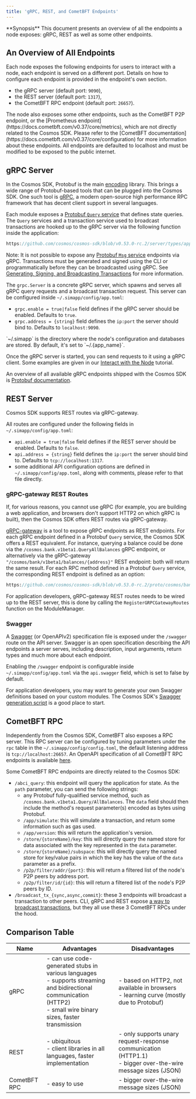 ```yaml
---
title: 'gRPC, REST, and CometBFT Endpoints'
---
```

<Note>
**Synopsis**
This document presents an overview of all the endpoints a node exposes: gRPC, REST as well as some other endpoints.
</Note>

## An Overview of All Endpoints

Each node exposes the following endpoints for users to interact with a node, each endpoint is served on a different port. Details on how to configure each endpoint is provided in the endpoint's own section.

* the gRPC server (default port: `9090`),
* the REST server (default port: `1317`),
* the CometBFT RPC endpoint (default port: `26657`).

<Tip>
The node also exposes some other endpoints, such as the CometBFT P2P endpoint, or the [Prometheus endpoint](https://docs.cometbft.com/v0.37/core/metrics), which are not directly related to the Cosmos SDK. Please refer to the [CometBFT documentation](https://docs.cometbft.com/v0.37/core/configuration) for more information about these endpoints.
</Tip>

<Note>
All endpoints are defaulted to localhost and must be modified to be exposed to the public internet.
</Note>

## gRPC Server

In the Cosmos SDK, Protobuf is the main [encoding](encoding) library. This brings a wide range of Protobuf-based tools that can be plugged into the Cosmos SDK. One such tool is [gRPC](https://grpc.io), a modern open-source high performance RPC framework that has decent client support in several languages.

Each module exposes a [Protobuf `Query` service](/../build/building-modules/02-messages-and-queries.md#queries) that defines state queries. The `Query` services and a transaction service used to broadcast transactions are hooked up to the gRPC server via the following function inside the application:

```go
https://github.com/cosmos/cosmos-sdk/blob/v0.53.0-rc.2/server/types/app.go#L46-L48
```

Note: It is not possible to expose any [Protobuf `Msg` service](/../build/building-modules/02-messages-and-queries.md#messages) endpoints via gRPC. Transactions must be generated and signed using the CLI or programmatically before they can be broadcasted using gRPC. See [Generating, Signing, and Broadcasting Transactions](/../user/run-node/03-txs.md) for more information.

The `grpc.Server` is a concrete gRPC server, which spawns and serves all gRPC query requests and a broadcast transaction request. This server can be configured inside `~/.simapp/config/app.toml`:

* `grpc.enable = true|false` field defines if the gRPC server should be enabled. Defaults to `true`.
* `grpc.address = {string}` field defines the `ip:port` the server should bind to. Defaults to `localhost:9090`.

<Tip>
`~/.simapp` is the directory where the node's configuration and databases are stored. By default, it's set to `~/.{app_name}`.
</Tip>

Once the gRPC server is started, you can send requests to it using a gRPC client. Some examples are given in our [Interact with the Node](/../user/run-node/02-interact-node.md#using-grpc) tutorial.

An overview of all available gRPC endpoints shipped with the Cosmos SDK is [Protobuf documentation](https://buf.build/cosmos/cosmos-sdk).

## REST Server

Cosmos SDK supports REST routes via gRPC-gateway.

All routes are configured under the following fields in `~/.simapp/config/app.toml`:

* `api.enable = true|false` field defines if the REST server should be enabled. Defaults to `false`.
* `api.address = {string}` field defines the `ip:port` the server should bind to. Defaults to `tcp://localhost:1317`.
* some additional API configuration options are defined in `~/.simapp/config/app.toml`, along with comments, please refer to that file directly.

### gRPC-gateway REST Routes

If, for various reasons, you cannot use gRPC (for example, you are building a web application, and browsers don't support HTTP2 on which gRPC is built), then the Cosmos SDK offers REST routes via gRPC-gateway.

[gRPC-gateway](https://grpc-ecosystem.github.io/grpc-gateway/) is a tool to expose gRPC endpoints as REST endpoints. For each gRPC endpoint defined in a Protobuf `Query` service, the Cosmos SDK offers a REST equivalent. For instance, querying a balance could be done via the `/cosmos.bank.v1beta1.QueryAllBalances` gRPC endpoint, or alternatively via the gRPC-gateway `"/cosmos/bank/v1beta1/balances/{address}"` REST endpoint: both will return the same result. For each RPC method defined in a Protobuf `Query` service, the corresponding REST endpoint is defined as an option:

```protobuf
https://github.com/cosmos/cosmos-sdk/blob/v0.53.0-rc.2/proto/cosmos/bank/v1beta1/query.proto#L23-L30
```

For application developers, gRPC-gateway REST routes needs to be wired up to the REST server, this is done by calling the `RegisterGRPCGatewayRoutes` function on the ModuleManager.

### Swagger

A [Swagger](https://swagger.io/) (or OpenAPIv2) specification file is exposed under the `/swagger` route on the API server. Swagger is an open specification describing the API endpoints a server serves, including description, input arguments, return types and much more about each endpoint.

Enabling the `/swagger` endpoint is configurable inside `~/.simapp/config/app.toml` via the `api.swagger` field, which is set to false by default.

For application developers, you may want to generate your own Swagger definitions based on your custom modules.
The Cosmos SDK's [Swagger generation script](https://github.com/cosmos/cosmos-sdk/blob/v0.53.0-rc.2/scripts/protoc-swagger-gen.sh) is a good place to start.

## CometBFT RPC

Independently from the Cosmos SDK, CometBFT also exposes a RPC server. This RPC server can be configured by tuning parameters under the `rpc` table in the `~/.simapp/config/config.toml`, the default listening address is `tcp://localhost:26657`. An OpenAPI specification of all CometBFT RPC endpoints is available [here](https://docs.cometbft.com/main/rpc/).

Some CometBFT RPC endpoints are directly related to the Cosmos SDK:

* `/abci_query`: this endpoint will query the application for state. As the `path` parameter, you can send the following strings:
  * any Protobuf fully-qualified service method, such as `/cosmos.bank.v1beta1.Query/AllBalances`. The `data` field should then include the method's request parameter(s) encoded as bytes using Protobuf.
  * `/app/simulate`: this will simulate a transaction, and return some information such as gas used.
  * `/app/version`: this will return the application's version.
  * `/store/{storeName}/key`: this will directly query the named store for data associated with the key represented in the `data` parameter.
  * `/store/{storeName}/subspace`: this will directly query the named store for key/value pairs in which the key has the value of the `data` parameter as a prefix.
  * `/p2p/filter/addr/{port}`: this will return a filtered list of the node's P2P peers by address port.
  * `/p2p/filter/id/{id}`: this will return a filtered list of the node's P2P peers by ID.
* `/broadcast_tx_{sync,async,commit}`: these 3 endpoints will broadcast a transaction to other peers. CLI, gRPC and REST expose [a way to broadcast transactions](01-transactions.md#broadcasting-the-transaction), but they all use these 3 CometBFT RPCs under the hood.

## Comparison Table

| Name           | Advantages                                                                                                                                                            | Disadvantages                                                                                                 |
| -------------- | --------------------------------------------------------------------------------------------------------------------------------------------------------------------- | ------------------------------------------------------------------------------------------------------------- |
| gRPC           | - can use code-generated stubs in various languages <br /> - supports streaming and bidirectional communication (HTTP2) <br /> - small wire binary sizes, faster transmission | - based on HTTP2, not available in browsers <br /> - learning curve (mostly due to Protobuf)                      |
| REST           | - ubiquitous <br/> - client libraries in all languages, faster implementation <br />                                                                                        | - only supports unary request-response communication (HTTP1.1) <br/> - bigger over-the-wire message sizes (JSON) |
| CometBFT RPC | - easy to use                                                                                                                                                         | - bigger over-the-wire message sizes (JSON)                                                                   |
